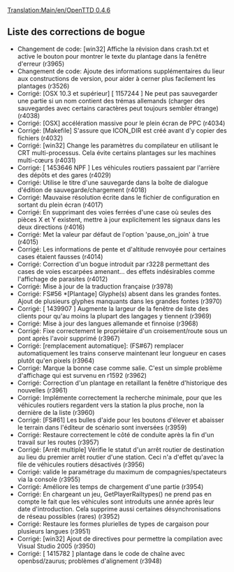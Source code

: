 [[Translation:Main/en/OpenTTD 0.4.6]]
{{en/-}}
{{fr/Livraison|prec=OpenTTD 0.4.5|suiv=OpenTTD 0.4.7|date=22/03/2006}}

==Liste des corrections de bogue==
*Changement de code: [win32] Affiche la révision dans crash.txt et active le bouton pour montrer le texte du plantage dans la fenêtre d'erreur (r3965)
*Changement de code: Ajoute des informations supplémentaires du lieur aux constructions de version, pour aider à cerner plus facilement les plantages (r3526)
*Corrigé: [OSX 10.3 et supérieur] [ 1157244 ] Ne peut pas sauvegarder une partie si un nom contient des trémas allemands (charger des sauvegardes avec certains caractères peut toujours sembler étrange) (r4038)
*Corrigé: [OSX] accélération massive pour le plein écran de PPC (r4034)
*Corrigé: [Makefile] S'assure que ICON_DIR est créé avant d'y copier des fichiers (r4032)
*Corrigé: [win32] Change les paramètres du compilateur en utilisant le CRT multi-processus. Cela évite certains plantages sur les machines multi-cœurs (r4031)
*Corrigé: [ 1453646 NPF ] Les véhicules routiers passaient par l'arrière des dépôts et des gares (r4029)
*Corrigé: Utilise le titre d'une sauvegarde dans la boîte de dialogue d'édition de sauvegarde/chargement (r4018)
*Corrigé: Mauvaise résolution écrite dans le fichier de configuration en sortant du plein écran (r4017)
*Corrigé: En supprimant des voies ferrées d'une case où seules des pièces X et Y existent, mettre à jour explicitement les signaux dans les deux directions (r4016)
*Corrigé: Met la valeur par défaut de l'option 'pause_on_join' à true (r4015)
*Corrigé: Les informations de pente et d'altitude renvoyée pour certaines cases étaient fausses (r4014)
*Corrigé: Correction d'un bogue introduit par r3228 permettant des cases de voies escarpées amenant... des effets indésirables comme l'affichage de parasites (r4012)
*Corrigé: Mise à jour de la traduction française (r3978)
*Corrigé: FS#56 *[Plantage] Glyphe(s) absent dans les grandes fontes. Ajout de plusieurs glyphes manquants dans les grandes fontes (r3970)
*Corrigé: [ 1439907 ] Augmente la largeur de la fenêtre de liste des clients pour qu'au moins la plupart des langages y tiennent (r3969)
*Corrigé: Mise à jour des langues allemande et finnoise (r3968)
*Corrigé: Fixe correctement le propriétaire d'un croisement/route sous un pont après l'avoir supprimé (r3967)
*Corrigé: [remplacement automatique]: (FS#67) remplacer automatiquement les trains conserve maintenant leur longueur en cases plutôt qu'en pixels (r3964)
*Corrigé: Marque la bonne case comme salie. C'est un simple problème d'affichage qui est survenu en r1592 (r3962)
*Corrigé: Correction d'un plantage en retaillant la fenêtre d'historique des nouvelles (r3961)
*Corrigé: Implémente correctement la recherche minimale, pour que les véhicules routiers regardent vers la station la plus proche, non la dernière de la liste (r3960)
*Corrigé: [FS#61] Les bulles d'aide pour les boutons d'élever et abaisser le terrain dans l'éditeur de scénario sont inversées (r3959)
*Corrigé: Restaure correctement le côté de conduite après la fin d'un travail sur les routes (r3957)
*Corrigé: [Arrêt multiple] Vérifie le statut d'un arrêt routier de destination au lieu du premier arrêt routier d'une station. Ceci n'a d'effet qu'avec la file de véhicules routiers désactivés (r3956)
*Corrigé: valide le paramétrage du maximum de compagnies/spectateurs via la console (r3955)
*Corrigé: Améliore les temps de chargement d'une partie (r3954)
*Corrigé: En chargeant un jeu, GetPlayerRailtypes() ne prend pas en compte le fait que les véhicules sont introduits une année après leur date d'introduction. Cela supprime aussi certaines désynchronisations de réseau possibles (rares) (r3952)
*Corrigé: Restaure les formes plurielles de types de cargaison pour plusieurs langues (r3951)
*Corrigé: [win32] Ajout de directives pour permettre la compilation avec Visual Studio 2005 (r3950)
*Corrigé: [ 1415782 ] plantage dans le code de chaîne avec openbsd/zaurus; problèmes d'alignement (r3948)
